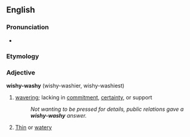 ==English==

===Pronunciation===
*{{audio|en-us-wishy-washy.ogg|Audio (US)}}

===Etymology===
{{substub}}

===Adjective===
'''wishy-washy''' (wishy-washier, wishy-washiest)

#[[waver]]ing; lacking in [[commitment]], [[certainty]], or support
#:''Not wanting to be pressed for details, public relations gave a '''wishy-washy''' answer.''
# [[Thin]] or [[watery]]